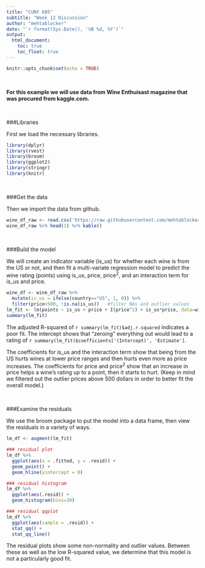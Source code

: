 ---
title: "CUNY 605"
subtitle: "Week 12 Discussion"
author: "mehtablocker"
date: "`r format(Sys.Date(), '%B %d, %Y')`"
output:
  html_document:
    toc: true
    toc_float: true
---

<style type="text/css">
h3 {
  color: DarkBlue;
}
</style>

```{r setup, include=FALSE}
knitr::opts_chunk$set(echo = TRUE)

```

<br>

__For this example we will use data from Wine Enthuisast magazine that was procured from kaggle.com.__

<br>

###Libraries

First we load the necessary libraries.

```{r library_load}
library(dplyr)
library(rvest)
library(broom)
library(ggplot2)
library(stringr)
library(knitr)
```

<br>

###Get the data

Then we import the data from github.

```{r get_data, cache=T}
wine_df_raw <- read.csv('https://raw.githubusercontent.com/mehtablocker/cuny_605/master/data_files/winemag_data.csv', stringsAsFactors = F)
wine_df_raw %>% head(1) %>% kable()
```

<br>

###Build the model

We will create an indicator variable (is_us) for whether each wine is from the US or not, and then fit a multi-variate regression model to predict the wine rating (points) using is_us, price, price^2^, and an interaction term for is_us and price.

```{r build_model}
wine_df <- wine_df_raw %>% 
  mutate(is_us = ifelse(country=="US", 1, 0)) %>% 
  filter(price<500, !is.na(is_us))   #filter NAs and outlier values
lm_fit <- lm(points ~ is_us + price + I(price^2) + is_us*price, data=wine_df)
summary(lm_fit)
```

The adjusted R-squared of `r summary(lm_fit)$adj.r.squared` indicates a poor fit. The intercept shows that "zeroing" everything out would lead to a rating of `r summary(lm_fit)$coefficients['(Intercept)', 'Estimate']`.

The coefficients for is_us and the interaction term show that being from the US hurts wines at lower price ranges and then hurts even more as price increases. The coefficients for price and price^2^ show that an increase in price helps a wine's rating up to a point, then it starts to hurt. (Keep in mind we filtered out the outlier prices above 500 dollars in order to better fit the overall model.)

<br>

###Examine the residuals

We use the broom package to put the model into a data frame, then view the residuals in a variety of ways.

```{r residuals}
lm_df <- augment(lm_fit)

### residual plot
lm_df %>% 
  ggplot(aes(x = .fitted, y = .resid)) + 
  geom_point() + 
  geom_hline(yintercept = 0)

### residual histogram
lm_df %>% 
  ggplot(aes(.resid)) + 
  geom_histogram(bins=30)

### residual qqplot
lm_df %>% 
  ggplot(aes(sample = .resid)) + 
  stat_qq() + 
  stat_qq_line()
```

The residual plots show some non-normality and outlier values. Between these as well as the low R-squared value, we determine that this model is not a particularly good fit.


